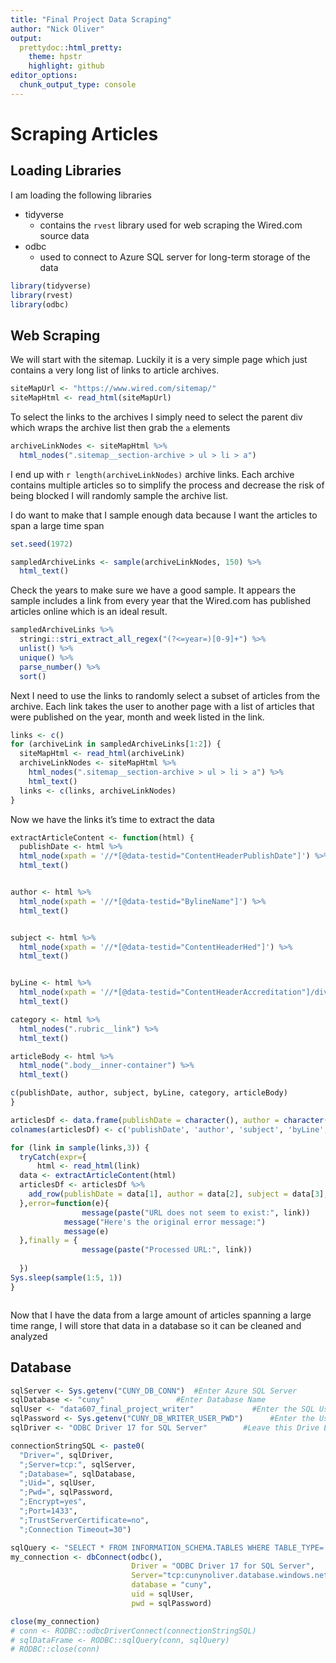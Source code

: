 ```yaml
---
title: "Final Project Data Scraping"
author: "Nick Oliver"
output:
  prettydoc::html_pretty:
    theme: hpstr
    highlight: github
editor_options: 
  chunk_output_type: console
---
```


# Scraping Articles

## Loading Libraries

I am loading the following libraries

  - tidyverse
    - contains the `rvest` library used for web scraping the Wired.com source data
  - odbc
    - used to connect to Azure SQL server for long-term storage of the data

```r
library(tidyverse)
library(rvest)
library(odbc)
```

## Web Scraping
We will start with the sitemap. Luckily it is a very simple page which just contains a very long list of links to article archives.
```r
siteMapUrl <- "https://www.wired.com/sitemap/"
siteMapHtml <- read_html(siteMapUrl)
```

To select the links to the archives I simply need to select the parent div which wraps the archive list then grab the `a` elements
```r
archiveLinkNodes <- siteMapHtml %>%
  html_nodes(".sitemap__section-archive > ul > li > a")
```

I end up with `r length(archiveLinkNodes)` archive links. Each archive contains multiple articles so to simplify the process and decrease the risk of being blocked I will randomly sample the archive list. 

I do want to make that I sample enough data because I want the articles to span a large  time span
```r
set.seed(1972)

sampledArchiveLinks <- sample(archiveLinkNodes, 150) %>%
  html_text()
```

Check the years to make sure we have a good sample. It appears the sample includes a link from every year that the Wired.com has published articles online which is an ideal result.
```r
sampledArchiveLinks %>%
  stringi::stri_extract_all_regex("(?<=year=)[0-9]+") %>%
  unlist() %>%
  unique() %>%
  parse_number() %>%
  sort()
```

Next I need to use the links to randomly select a subset of articles from the archive. Each link takes the user to another page with a list of articles that were published on the year, month and week listed in the link.

```r
links <- c()
for (archiveLink in sampledArchiveLinks[1:2]) {
  siteMapHtml <- read_html(archiveLink)
  archiveLinkNodes <- siteMapHtml %>% 
    html_nodes(".sitemap__section-archive > ul > li > a") %>%
    html_text()
  links <- c(links, archiveLinkNodes)
}
```

Now we have the links it's time to extract the data

```r
extractArticleContent <- function(html) {
  publishDate <- html %>%
  html_node(xpath = '//*[@data-testid="ContentHeaderPublishDate"]') %>% 
  html_text()


author <- html %>%
  html_node(xpath = '//*[@data-testid="BylineName"]') %>% 
  html_text()


subject <- html %>%
  html_node(xpath = '//*[@data-testid="ContentHeaderHed"]') %>% 
  html_text()


byLine <- html %>%
  html_node(xpath = '//*[@data-testid="ContentHeaderAccreditation"]/div') %>% 
  html_text()

category <- html %>% 
  html_nodes(".rubric__link") %>%
  html_text()

articleBody <- html %>% 
  html_node(".body__inner-container") %>% 
  html_text()

c(publishDate, author, subject, byLine, category, articleBody)
}
```

```r
articlesDf <- data.frame(publishDate = character(), author = character(), subject = character(), byLine = character(), category = character(), body = character())
colnames(articlesDf) <- c('publishDate', 'author', 'subject', 'byLine', 'category', 'body')
```

```r


for (link in sample(links,3)) {
  tryCatch(expr={
      html <- read_html(link)
  data <- extractArticleContent(html)
  articlesDf <- articlesDf %>% 
    add_row(publishDate = data[1], author = data[2], subject = data[3], byLine = data[4], category = data[5], body = data[6])
  },error=function(e){
                message(paste("URL does not seem to exist:", link))
            message("Here's the original error message:")
            message(e)
  },finally = {
                message(paste("Processed URL:", link))
            
  })
Sys.sleep(sample(1:5, 1))
}



```

Now that I have the data from a large amount of articles spanning a large time range, I will store that data in a database so it can be cleaned and analyzed


## Database

```r
sqlServer <- Sys.getenv("CUNY_DB_CONN")  #Enter Azure SQL Server
sqlDatabase <- "cuny"                #Enter Database Name
sqlUser <- "data607_final_project_writer"             #Enter the SQL User ID
sqlPassword <- Sys.getenv("CUNY_DB_WRITER_USER_PWD")      #Enter the User Password
sqlDriver <- "ODBC Driver 17 for SQL Server"        #Leave this Drive Entry

connectionStringSQL <- paste0(
  "Driver=", sqlDriver, 
  ";Server=tcp:", sqlServer, 
  ";Database=", sqlDatabase, 
  ";Uid=", sqlUser, 
  ";Pwd=", sqlPassword,
  ";Encrypt=yes",
  ";Port=1433",
  ";TrustServerCertificate=no",
  ";Connection Timeout=30")
```

```r
sqlQuery <- "SELECT * FROM INFORMATION_SCHEMA.TABLES WHERE TABLE_TYPE='BASE TABLE'"
my_connection <- dbConnect(odbc(),
                           Driver = "ODBC Driver 17 for SQL Server",
                           Server="tcp:cunynoliver.database.windows.net,14323",
                           database = "cuny",
                           uid = sqlUser,
                           pwd = sqlPassword)

close(my_connection)
# conn <- RODBC::odbcDriverConnect(connectionStringSQL)
# sqlDataFrame <- RODBC::sqlQuery(conn, sqlQuery)
# RODBC::close(conn)

```

